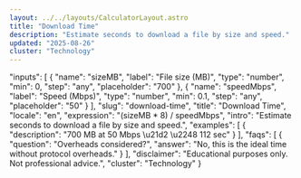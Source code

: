 ```yaml
---
layout: ../../layouts/CalculatorLayout.astro
title: "Download Time"
description: "Estimate seconds to download a file by size and speed."
updated: "2025-08-26"
cluster: "Technology"
---
```



  "inputs": [
    {
      "name": "sizeMB",
      "label": "File size (MB)",
      "type": "number",
      "min": 0,
      "step": "any",
      "placeholder": "700"
    },
    {
      "name": "speedMbps",
      "label": "Speed (Mbps)",
      "type": "number",
      "min": 0.1,
      "step": "any",
      "placeholder": "50"
    }
  ],
  "slug": "download-time",
  "title": "Download Time",
  "locale": "en",
  "expression": "(sizeMB * 8) / speedMbps",
  "intro": "Estimate seconds to download a file by size and speed.",
  "examples": [
    {
      "description": "700 MB at 50 Mbps \u21d2 \u2248 112 sec"
    }
  ],
  "faqs": [
    {
      "question": "Overheads considered?",
      "answer": "No, this is the ideal time without protocol overheads."
    }
  ],
  "disclaimer": "Educational purposes only. Not professional advice.",
  "cluster": "Technology"
}

<Calculator schema={schema} />
